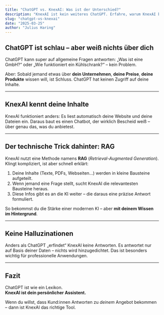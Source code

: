 ```yaml
---
title: "ChatGPT vs. KnexAI: Was ist der Unterschied?"
description: "KnexAI ist kein weiteres ChatGPT. Erfahre, warum KnexAI besser zu deinem Unternehmen passt – einfach erklärt."
slug: "chatgpt-vs-knexai"
date: "2025-03-25"
author: "Julius Haring"
---
```


## ChatGPT ist schlau – aber weiß nichts über dich

ChatGPT kann super auf allgemeine Fragen antworten: „Was ist eine GmbH?“ oder „Wie funktioniert ein Kühlschrank?“ – kein Problem.

Aber: Sobald jemand etwas über **dein Unternehmen**, **deine Preise**, **deine Produkte** wissen will, ist Schluss. ChatGPT hat keinen Zugriff auf deine Inhalte.

---

## KnexAI kennt deine Inhalte

KnexAI funktioniert anders: Es liest automatisch deine Website und deine Dateien ein. Daraus baut es einen Chatbot, der wirklich Bescheid weiß – über genau das, was du anbietest.

---

## Der technische Trick dahinter: RAG

KnexAI nutzt eine Methode namens **RAG** (_Retrieval-Augmented Generation_). Klingt kompliziert, ist aber schnell erklärt:

1. Deine Inhalte (Texte, PDFs, Webseiten…) werden in kleine Bausteine aufgeteilt.
2. Wenn jemand eine Frage stellt, sucht KnexAI die relevantesten Bausteine heraus.
3. Diese Infos gibt es an die KI weiter – die daraus eine präzise Antwort formuliert.

So bekommst du die Stärke einer modernen KI – aber **mit deinem Wissen im Hintergrund**.

---

## Keine Halluzinationen

Anders als ChatGPT „erfindet“ KnexAI keine Antworten. Es antwortet nur auf Basis deiner Daten – nichts wird hinzugedichtet. Das ist besonders wichtig für professionelle Anwendungen.

---

## Fazit

ChatGPT ist wie ein Lexikon.  
**KnexAI ist dein persönlicher Assistent.**

Wenn du willst, dass Kund:innen Antworten zu _deinem_ Angebot bekommen – dann ist KnexAI das richtige Tool.
